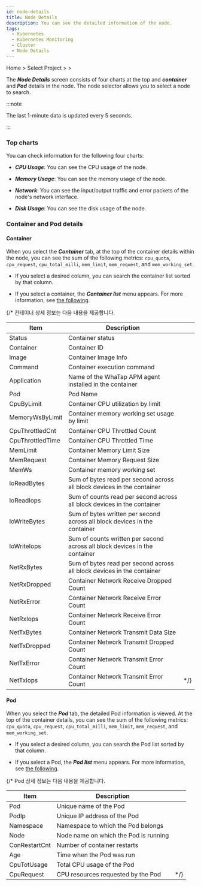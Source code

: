 ```yaml
---
id: node-details
title: Node Details
description: You can see the detailed information of the node.
tags:
  - Kubernetes
  - Kubernetes Monitoring
  - Cluster
  - Node Details
---
```


Home > Select Project > <Cmdname sid="cluster" className="uitext" /> > <Cmdname sid="node_detail" className="uitext" />

The ***Node Details*** screen consists of four charts at the top and ***container*** and ***Pod*** details in the node. The node selector allows you to select a node to search.

<ImgLang img='k8s-resource-node-detail.png' desc='Node Details screen' />

:::note 

The last 1-minute data is updated every 5 seconds.

:::

### Top charts

You can check information for the following four charts:

- ***CPU Usage***: You can see the CPU usage of the node.

- ***Memory Usage***: You can see the memory usage of the node.

- ***Network***: You can see the input/output traffic and error packets of the node's network interface.

- ***Disk Usage***: You can see the disk usage of the node. 

### Container and Pod details

#### Container

When you select the ***Container*** tab, at the top of the container details within the node, you can see the sum of the following metrics: `cpu_quota`, `cpu_request`, `cpu_total_milli`, `mem_limit`, `mem_request`, and `mem_working_set`. 

- If you select a desired column, you can search the container list sorted by that column. 

- If you select a container, the ***Container list*** menu appears. For more information, see [the following](resource-container-list).

{/* 컨테이너 상세 정보는 다음 내용을 제공합니다. 

| Item             | Description                                                                    |      |
| ---------------- | ------------------------------------------------------------------------------ | ---- |
| Status           | Container status                                                               |      |
| Container        | Container ID                                                                   |      |
| Image            | Container Image Info                                                           |      |
| Command          | Container execution command                                                    |      |
| Application      | Name of the WhaTap APM agent installed in the container                        |      |
| Pod              | Pod Name                                                                       |      |
| CpuByLimit       | Container CPU utilization by limit                                             |      |
| MemoryWsByLimit  | Container memory working set usage by limit                                    |      |
| CpuThrottledCnt  | Container CPU Throttled Count                                                  |      |
| CpuThrottledTime | Container CPU Throttled Time                                                   |      |
| MemLimit         | Container Memory Limit Size                                                    |      |
| MemRequest       | Container Memory Request Size                                                  |      |
| MemWs            | Container memory working set                                                   |      |
| IoReadBytes      | Sum of bytes read per second across all block devices in the container         |      |
| IoReadIops       | Sum of counts read per second across all block devices in the container        |      |
| IoWriteBytes     | Sum of bytes written per second across all block devices in the container      |      |
| IoWriteIops      | Sum of counts written per second across all block devices in the container     |      |
| NetRxBytes       | Sum of bytes read per second across all block devices in the container         |      |
| NetRxDropped     | Container Network Receive Dropped Count                                        |      |
| NetRxError       | Container Network Receive Error Count                                          |      |
| NetRxIops        | Container Network Receive Error Count                                          |      |
| NetTxBytes       | Container Network Transmit Data Size                                           |      |
| NetTxDropped     | Container Network Transmit Dropped Count                                       |      |
| NetTxError       | Container Network Transmit Error Count                                         |      |
| NetTxIops        | Container Network Transmit Error Count                                         | */} |

#### Pod

When you select the ***Pod*** tab, the detailed Pod information is viewed. At the top of the container details, you can see the sum of the following metrics: `cpu_quota`, `cpu_request`, `cpu_total_milli`, `mem_limit`, `mem_request`, and `mem_working_set`. 

- If you select a desired column, you can search the Pod list sorted by that column. 

- If you select a Pod, the ***Pod list*** menu appears. For more information, see [the following](resource-pod-list). 

{/* Pod 상세 정보는 다음 내용을 제공합니다. 

| Item          | Description                                  |      |
| ------------- | -------------------------------------------- | ---- |
| Pod           | Unique name of the Pod                       |      |
| PodIp         | Unique IP address of the Pod                 |      |
| Namespace     | Namespace to which the Pod belongs           |      |
| Node          | Node name on which the Pod is running        |      |
| ConRestartCnt | Number of container restarts                 |      |
| Age           | Time when the Pod was run                    |      |
| CpuTotUsage   | Total CPU usage of the Pod                   |      |
| CpuRequest    | CPU resources requested by the Pod           | */} |
